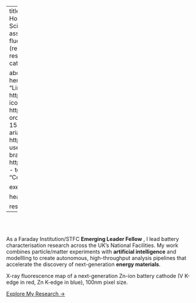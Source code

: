 
---
title: "James Le Houx"
pagetitle: "James Le Houx"
subtitle: "Materials Engineer | Battery Scientist | Beamline Tinkerer"
image: assets/xrf_map.png
image-alt: "X-ray fluorescence nanoprobe mapping of Vanadium (red) and Zinc (blue) k-edges at 100nm resolution for a next generation Zn-ion battery cathode"

about:
  template: solana
  image-width: 28em
  id: hero-heading
  links:
    - icon: linkedin
      aria-label: "LinkedIn"
      href: https://www.linkedin.com/in/jameslehoux/
    - icon: github
      aria-label: GitHub
      href: https://github.com/jameslehoux
    - text: "{{< ai orcid >}}"
      href: https://orcid.org/0000-0002-1576-0673
    - text: "{{< ai google-scholar >}}"
      aria-label: "Google Scholar"
      href: https://scholar.google.com/citations?user=m4oegGQAAAAJ&hl=en 
    - text: "{{< fa brands bluesky >}}"
      aria-label: "Bluesky"
      href: https://bsky.app/profile/thebeamline.bsky.social
    - text: "{{< fa envelope >}}"
      aria-label: "Contact"
      href: contact.qmd
page-layout: full

execute: 
  freeze: false
  echo: false
  warning: false

header-includes: >
  <link rel="stylesheet" href="assets/index.css">

resources:
  - assets/index.css
---

<br><br>


::: {#hero-heading}

As a Faraday Institution/STFC **Emerging Leader Fellow** , I lead battery characterisation research across the UK's National Facilities. My work combines particle/matter experiments with **artificial intelligence** and modellling to create autonomous, high-throughput analysis pipelines that accelerate the discovery of next-generation **energy materials**.

[X-ray fluorescence map of a next-generation Zn-ion battery cathode (V K-edge in red, Zn K-edge in blue), 100nm pixel size.]{.image-caption}

[Explore My Research &rarr;](about/index.qmd){.about-links .subtitle}

:::
<!-- hero-heading -->
